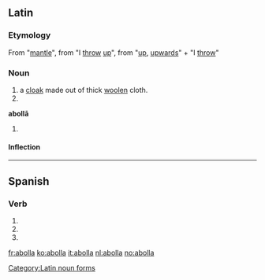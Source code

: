 ==Latin==

===Etymology===
From {{etyl|grc|la}} {{term|ἀναβολή|{{polytonic|ἀναβολή}}}} {{italbrac|anabolē}} "[[mantle]]", from {{term|ἀναβάλλω|{{polytonic|ἀναβάλλω}}}} {{italbrac|anaballō}} "I [[throw]] [[up]]", from {{term|ἀνά|{{polytonic|ἀνά}}}} {{italbrac|ana}} "[[up]], [[upwards]]" + {{term|βάλλω|{{polytonic|βάλλω}}}} {{italbrac|ballō}} "I [[throw]]"

===Noun===
{{la-noun|abolla|abollae|abollae|f|first}}

# a [[cloak]] made out of thick [[woolen]] cloth.
# {{inflection of|abolla||voc|s|lang=la}}

'''abollā''' {{f}}
# {{inflection of|abolla||abl|s|lang=la}}

====Inflection====
{{ladecl1}}
{{la-decl-1st|aboll}}

[[Category:Latin noun forms]]

----

==Spanish==

===Verb===
{{es-verb-form|abollar}}

# {{es-verb form of|ending=ar|mood=imperative|sense=affirmative|pers=2|formal=no|number=singular|[[abollar]]}}
# {{es-verb form of|ending=ar|mood=indicative|tense=present|pers=2|formal=yes|number=singular|[[abollar]]}}
# {{es-verb form of|ending=ar|mood=indicative|tense=present|pers=3|number=singular|[[abollar]]}}

[[fr:abolla]]
[[ko:abolla]]
[[it:abolla]]
[[nl:abolla]]
[[no:abolla]]